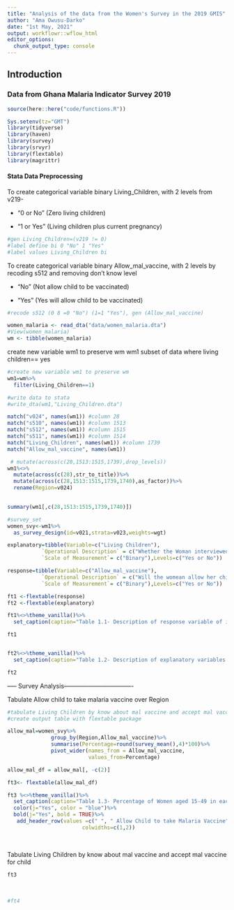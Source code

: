 ```yaml
---
title: "Analysis of the data from the Women's Survey in the 2019 GMIS"
author: "Ama Owusu-Darko"
date: "1st May, 2021"
output: workflowr::wflow_html
editor_options:
  chunk_output_type: console
---
```


## Introduction

### Data from Ghana Malaria Indicator Survey 2019


```r
source(here::here("code/functions.R"))

```

```r
Sys.setenv(tz="GMT")
library(tidyverse)
library(haven)
library(survey)
library(srvyr)
library(flextable)
library(magrittr)
```

#### Stata Data Preprocessing

To create categorical variable binary Living_Children, with 2 levels from v219-

-   "0 or No" (Zero living children)

-   "1 or Yes" (Living children plus current pregnancy)

```r
#gen Living_Children=(v219 != 0)
#label define bi 0 "No" 1 "Yes"
#label values Living_Children bi
```

To create categorical variable binary Allow_mal_vaccine, with 2 levels by recoding s512 and removing don't know level

-   "No" (Not allow child to be vaccinated)

-   "Yes" (Yes will allow child to be vaccinated)

```r
#recode s512 (0 8 =0 "No") (1=1 "Yes"), gen (Allow_mal_vaccine)
```

```r
women_malaria <- read_dta("data/women_malaria.dta")
#View(women_malaria)
wm <- tibble(women_malaria)

```

create new variable wm1 to preserve wm
wm1 subset of data where living children== yes
```r
#create new variable wm1 to preserve wm
wm1=wm%>%
  filter(Living_Children==1)

#write data to stata
#write_dta(wm1,"Living_Children.dta")

```



```r
match("v024", names(wm1)) #column 28
match("s510", names(wm1)) #column 1513
match("s512", names(wm1)) #column 1515
match("s511", names(wm1)) #column 1514
match("Living_Children", names(wm1)) #column 1739
match("Allow_mal_vaccine", names(wm1))
```

```r
 # mutate(across(c(28,1513:1515,1739),drop_levels))
wm1%<>%
  mutate(across(c(28),str_to_title))%>%
  mutate(across(c(28,1513:1515,1739,1740),as_factor))%>%
  rename(Region=v024)
  

summary(wm1[,c(28,1513:1515,1739,1740)])

#survey_set
women_svy<-wm1%>%
  as_survey_design(id=v021,strata=v023,weights=wgt)

```


```r
explanatory=tibble(Variable=c("Living Children"),
           `Operational Description` = c("Whether the Woman interviewed has living children"),
           `Scale of Measurement`= c("Binary"),Levels=c("Yes or No"))

response=tibble(Variable=c("Allow_mal_vaccine"),
           `Operational Description` = c("Will the womean allow her child to be vaccinated"),
           `Scale of Measurement`= c("Binary"),Levels=c("Yes or No"))

ft1 <-flextable(response)
ft2 <-flextable(explanatory)
```

```r


ft1%<>%theme_vanilla()%>%
  set_caption(caption="Table 1.1- Description of response variable of interest")

ft1


ft2%<>%theme_vanilla()%>%
  set_caption(caption="Table 1.2- Description of explanatory variables of interest")

ft2
```

----- Survey Analysis----------------------------------


Tabulate Allow child to take malaria vaccine over Region 
```r
#tabulate Living Children by know about mal vaccine and accept mal vaccine for child
#create output table with flextable package

allow_mal=women_svy%>%
              group_by(Region,Allow_mal_vaccine)%>%
              summarise(Percentage=round(survey_mean(),4)*100)%>%
              pivot_wider(names_from = Allow_mal_vaccine, 
                          values_from=Percentage)

allow_mal_df = allow_mal[, -c(2)]

ft3<- flextable(allow_mal_df)

ft3 %<>%theme_vanilla()%>%
  set_caption(caption="Table 1.3- Percentage of Women aged 15-49 in each region grouped by their choices about the Malaria vaccine")%>%
  color(j="Yes", color = "blue")%>%
  bold(j="Yes", bold = TRUE)%>%
   add_header_row(values =c(" ", " Allow Child to take Malaria Vaccine"),
                        colwidths=c(1,2))



```

<br>
Tabulate Living Children by know about mal vaccine and accept mal vaccine for child
```r
ft3


```

<br>

```r
#ft4
```
